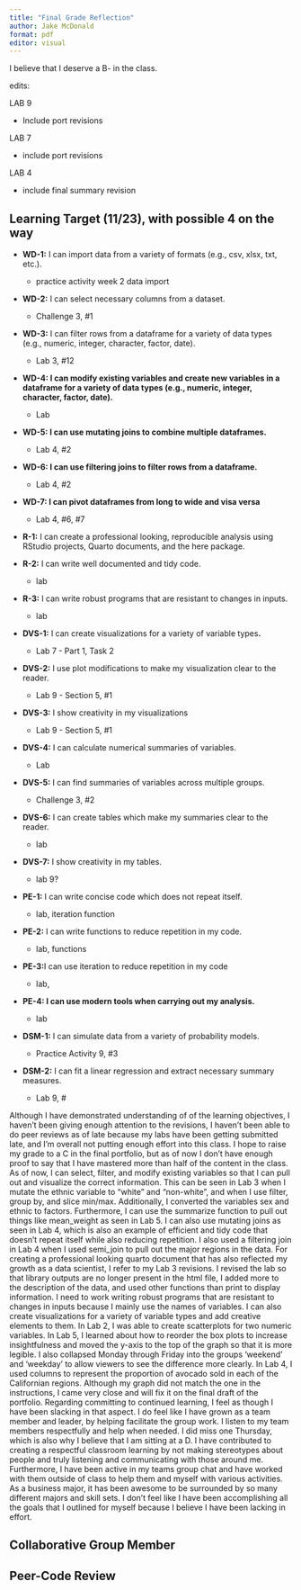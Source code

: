 ```yaml
---
title: "Final Grade Reflection"
author: Jake McDonald
format: pdf
editor: visual
---
```


I believe that I deserve a B- in the class.

edits:

LAB 9

-   Include port revisions

LAB 7

-   include port revisions

LAB 4

-   include final summary revision

## Learning Target (11/23), with possible 4 on the way

-   **WD-1:** I can import data from a variety of formats (e.g., csv, xlsx, txt, etc.).

    -   practice activity week 2 data import

-   **WD-2:** I can select necessary columns from a dataset.

    -   Challenge 3, #1

-   **WD-3:** I can filter rows from a dataframe for a variety of data types (e.g., numeric, integer, character, factor, date).

    -   Lab 3, #12

-   **WD-4: I can modify existing variables and create new variables in a dataframe for a variety of data types (e.g., numeric, integer, character, factor, date).**

    -   Lab

-   **WD-5: I can use mutating joins to combine multiple dataframes.**

    -   Lab 4, #2

-   **WD-6: I can use filtering joins to filter rows from a dataframe.**

    -   Lab 4, #2

-   **WD-7: I can pivot dataframes from long to wide and visa versa**

    -   Lab 4, #6, #7

<!-- -->

-   **R-1:** I can create a professional looking, reproducible analysis using RStudio projects, Quarto documents, and the here package.

-   **R-2:** I can write well documented and tidy code.

    -   lab

-   **R-3:** I can write robust programs that are resistant to changes in inputs.

    -   lab

-   **DVS-1:** I can create visualizations for a variety of variable types**.**

    -   Lab 7 - Part 1, Task 2

-   **DVS-2:** I use plot modifications to make my visualization clear to the reader.

    -   Lab 9 - Section 5, #1

-   **DVS-3:** I show creativity in my visualizations

    -   Lab 9 - Section 5, #1

-   **DVS-4:** I can calculate numerical summaries of variables.

    -   Lab

-   **DVS-5:** I can find summaries of variables across multiple groups.

    -   Challenge 3, #2

-   **DVS-6:** I can create tables which make my summaries clear to the reader.

    -   lab

-   **DVS-7:** I show creativity in my tables.

    -   lab 9?

-   **PE-1:** I can write concise code which does not repeat itself.

    -   lab, iteration function

-   **PE-2:** I can write functions to reduce repetition in my code.

    -   lab, functions

-   **PE-3:**I can use iteration to reduce repetition in my code

    -   lab,

-   **PE-4: I can use modern tools when carrying out my analysis.**

    -   lab

-   **DSM-1:** I can simulate data from a variety of probability models.

    -   Practice Activity 9, #3

-   **DSM-2:** I can fit a linear regression and extract necessary summary measures.

    -   Lab 9, \#

Although I have demonstrated understanding of of the learning objectives, I haven't been giving enough attention to the revisions, I haven't been able to do peer reviews as of late because my labs have been getting submitted late, and I'm overall not putting enough effort into this class. I hope to raise my grade to a C in the final portfolio, but as of now I don't have enough proof to say that I have mastered more than half of the content in the class. As of now, I can select, filter, and modify existing variables so that I can pull out and visualize the correct information. This can be seen in Lab 3 when I mutate the ethnic variable to "white" and "non-white", and when I use filter, group by, and slice min/max. Additionally, I converted the variables sex and ethnic to factors. Furthermore, I can use the summarize function to pull out things like mean_weight as seen in Lab 5. I can also use mutating joins as seen in Lab 4, which is also an example of efficient and tidy code that doesn't repeat itself while also reducing repetition. I also used a filtering join in Lab 4 when I used semi_join to pull out the major regions in the data. For creating a professional looking quarto document that has also reflected my growth as a data scientist, I refer to my Lab 3 revisions. I revised the lab so that library outputs are no longer present in the html file, I added more to the description of the data, and used other functions than print to display information. I need to work writing robust programs that are resistant to changes in inputs because I mainly use the names of variables. I can also create visualizations for a variety of variable types and add creative elements to them. In Lab 2, I was able to create scatterplots for two numeric variables. In Lab 5, I learned about how to reorder the box plots to increase insightfulness and moved the y-axis to the top of the graph so that it is more legible. I also collapsed Monday through Friday into the groups 'weekend' and 'weekday' to allow viewers to see the difference more clearly. In Lab 4, I used columns to represent the proportion of avocado sold in each of the Californian regions. Although my graph did not match the one in the instructions, I came very close and will fix it on the final draft of the portfolio. Regarding committing to continued learning, I feel as though I have been slacking in that aspect. I do feel like I have grown as a team member and leader, by helping facilitate the group work. I listen to my team members respectfully and help when needed. I did miss one Thursday, which is also why I believe that I am sitting at a D. I have contributed to creating a respectful classroom learning by not making stereotypes about people and truly listening and communicating with those around me. Furthermore, I have been active in my teams group chat and have worked with them outside of class to help them and myself with various activities. As a business major, it has been awesome to be surrounded by so many different majors and skill sets. I don't feel like I have been accomplishing all the goals that I outlined for myself because I believe I have been lacking in effort.

## **Collaborative Group Member**

## **Peer-Code Review**

## 
